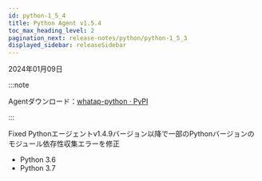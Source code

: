 ```yaml
---
id: python-1_5_4
title: Python Agent v1.5.4
toc_max_heading_level: 2
pagination_next: release-notes/python/python-1_5_3
displayed_sidebar: releaseSidebar
---
```


2024年01月09日

:::note

Agentダウンロード：[whatap-python · PyPI](https://pypi.org/project/whatap-python/1.5.4/)

:::

<Status>Fixed</Status> Pythonエージェントv1.4.9バージョン以降で一部のPythonバージョンのモジュール依存性収集エラーを修正

- Python 3.6
- Python 3.7

